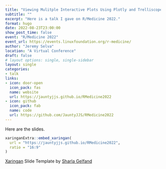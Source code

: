 ```yaml
---
title: "Viewing Mulitple Interactive Plots Using Plotly and Trelliscopejs"
subtitle: ""
excerpt: "Here is a talk I gave on R/Medicine 2022."
format: hugo
date: 2022-08-23T23:00:00
show_post_time: false
event: "R/Medicine 2022"
event_url: https://events.linuxfoundation.org/r-medicine/
author: "Jeremy Selva"
location: "A Virtual Conference"
draft: false
# layout options: single, single-sidebar
layout: single
categories:
- talk
links:
- icon: door-open
  icon_pack: fas
  name: website
  url: https://jauntyjjs.github.io/RMedicine2022
- icon: github
  icon_pack: fab
  name: code
  url: https://github.com/JauntyJJS/RMedicine2022
---
```


Here are the slides.

```r

xaringanExtra::embed_xaringan(
  url = "https://jauntyjjs.github.io/RMedicine2022",
  ratio = "16:9"
)

```

[Xaringan](https://github.com/yihui/xaringan) Slide Template by [Sharla Gelfand](https://github.com/sharlagelfand/sharstudioconf)
